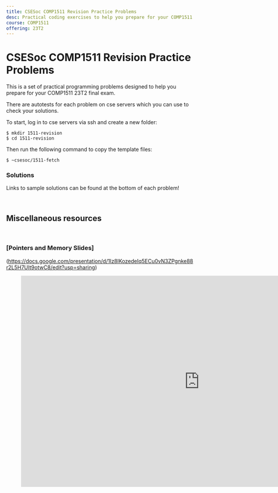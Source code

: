 ```yaml
---
title: CSESoc COMP1511 Revision Practice Problems
desc: Practical coding exercises to help you prepare for your COMP1511 23T2 final exam 😄
course: COMP1511
offering: 23T2
---
```


# CSESoc COMP1511 Revision Practice Problems

This is a set of practical programming problems designed to help you prepare for your COMP1511 23T2 final exam.

There are autotests for each problem on cse servers which you can use to check your solutions.

To start, log in to cse servers via ssh and create a new folder:

```bash:~
$ mkdir 1511-revision
$ cd 1511-revision
```

Then run the following command to copy the template files:

```bash:~/1511-revision
$ ~csesoc/1511-fetch
```

### Solutions

Links to sample solutions can be found at the bottom of each problem!

<br />

## Miscellaneous resources

<br />

### [Pointers and Memory Slides]

(https://docs.google.com/presentation/d/1Iz8lKozedeIq5ECu0vN3ZPgnke88r2L5H7UIt9otwC8/edit?usp=sharing)

<figure class="video_container">
  <iframe
    src="https://docs.google.com/presentation/d/e/2PACX-1vSrzCDBJhJKV9AO8xCmFkjd6LpFnf9r2anwIIZe276k3Cn-NFI_nrbyXq8wAnPUMpWsRu_aS2csf-pu/embed?start=false&loop=false&delayms=60000"
    frameborder="0"
    width="960"
    height="569"
    allowfullscreen="true"
    mozallowfullscreen="true"
    webkitallowfullscreen="true"></iframe>
</figure>
